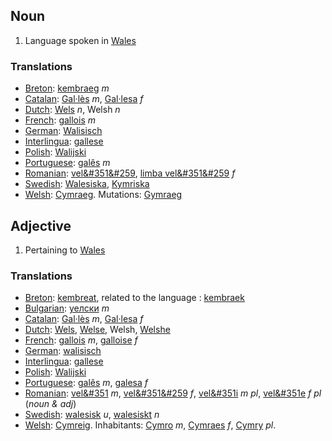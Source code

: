 ==Noun==

#Language spoken in [[Wales]]

===Translations===
*[[Breton]]: [[kembraeg]] ''m''
*[[Catalan]]: [[Gal·lès]] ''m'', [[Gal·lesa]] ''f''
*[[Dutch]]: [[Wels]] ''n'', Welsh ''n''
*[[French]]: [[gallois]] ''m''
*[[German]]: [[Walisisch]]
*[[Interlingua]]: [[gallese]]
*[[Polish]]: [[Walijski]]
*[[Portuguese]]: [[galês]] ''m''
*[[Romanian]]: [[vel&#351&#259]], [[limba vel&#351&#259]] ''f''
*[[Swedish]]: [[Walesiska]], [[Kymriska]]
*[[Welsh]]: [[Cymraeg]]. Mutations: [[Gymraeg]]

==Adjective==

#Pertaining to [[Wales]]

===Translations===
*[[Breton]]: [[kembreat]], related to the language : [[kembraek]]
*[[Bulgarian]]: [[уелски]] ''m''
*[[Catalan]]: [[Gal·lès]] ''m'', [[Gal·lesa]] ''f''
*[[Dutch]]: [[Wels]], [[Welse]], Welsh, [[Welshe]]
*[[French]]: [[gallois]] ''m'', [[galloise]] ''f''
*[[German]]: [[walisisch]]
*[[Interlingua]]: [[gallese]]
*[[Polish]]: [[Walijski]]
*[[Portuguese]]: [[galês]] ''m'', [[galesa]] ''f''
*[[Romanian]]: [[vel&#351]] ''m'', [[vel&#351&#259]] ''f'', [[vel&#351i]] ''m pl'', [[vel&#351e]] ''f pl'' (''noun & adj'')
*[[Swedish]]: [[walesisk]] ''u'', [[walesiskt]] ''n''
*[[Welsh]]: [[Cymreig]]. Inhabitants: [[Cymro]] ''m'', [[Cymraes]] ''f'', [[Cymry]] ''pl''.